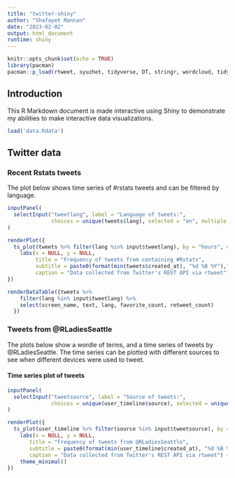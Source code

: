 ```yaml
---
title: "twitter-shiny"
author: "Shafayet Mannan"
date: "2023-02-02"
output: html_document
runtime: shiny
---
```


```r
knitr::opts_chunk$set(echo = TRUE)
library(pacman)
pacman::p_load(rtweet, syuzhet, tidyverse, DT, stringr, wordcloud, tidytext)
```

## Introduction

This R Markdown document is made interactive using Shiny to demonstrate my abilities to make interactive data visualizations.

```r
load('data.Rdata')
```

## Twitter data {.tabset}

### Recent Rstats tweets

The plot below shows time series of #rstats tweets and can be filtered by language.

```r
inputPanel(
  selectInput("tweetlang", label = "Language of tweets:",
              choices = unique(tweets$lang), selected = "en", multiple = TRUE)
)

renderPlot({
  ts_plot(tweets %>% filter(lang %in% input$tweetlang), by = "hours", col = "blue") +
    labs(x = NULL, y = NULL, 
         title = "Frequency of tweets from containing #Rstats", 
         subtitle = paste0(format(min(tweets$created_at), "%d %B %Y")," to ", format(max(tweets$created_at), "%d %B %Y")), 
         caption = "Data collected from Twitter's REST API via rtweet") + theme_minimal()
})

renderDataTable({tweets %>%
    filter(lang %in% input$tweetlang) %>% 
    select(screen_name, text, lang, favorite_count, retweet_count)
  })
```

### Tweets from @RLadiesSeattle

The plots below show a wordle of terms, and a time series of tweets by @RLadiesSeattle. 
The time series can be plotted with different sources to see when different devices were used to tweet.

#### Time series plot of tweets

```r
inputPanel(
  selectInput("tweetsource", label = "Source of tweets:",
              choices = unique(user_timeline$source), selected = unique(user_timeline$source), multiple = TRUE)
)

renderPlot({
  ts_plot(user_timeline %>% filter(source %in% input$tweetsource), by = "months", col = "blue") +
    labs(x = NULL, y = NULL,
       title = "Frequency of tweets from @RLadiesSeattle",
       subtitle = paste0(format(min(user_timeline$created_at), "%d %B %Y"), " to ", format(max(user_timeline$created_at),"%d %B %Y")),
       caption = "Data collected from Twitter's REST API via rtweet") + 
    theme_minimal()
})
```

